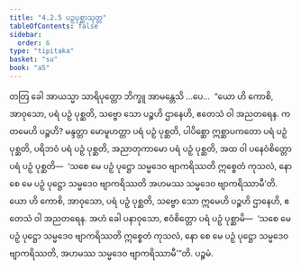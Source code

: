 ```yaml
---
title: "4.2.5 ပဉှပုစ္ဆာသုတ္တ"
tableOfContents: false
sidebar:
  order: 6
type: "tipitaka"
basket: "su"
book: "a5"
---
```



<DynamicBreadcrumb />

<Division number="165" book="a5">

<Paragraph number="949" book="a5">
တတြ ခေါ အာယသ္မာ သာရိပုတ္တော ဘိက္ခူ အာမန္တေသိ …ပေ…  “ယော ဟိ ကောစိ, အာဝုသော, ပရံ ပဉှံ ပုစ္ဆတိ, သဗ္ဗော သော ပဉ္စဟိ ဌာနေဟိ, ဧတေသံ ဝါ အညတရေန. ကတမေဟိ ပဉ္စဟိ? မန္ဒတ္တာ မောမူဟတ္တာ ပရံ ပဉှံ ပုစ္ဆတိ, ပါပိစ္ဆော ဣစ္ဆာပကတော ပရံ ပဉှံ ပုစ္ဆတိ, ပရိဘဝံ ပရံ ပဉှံ ပုစ္ဆတိ, အညာတုကာမော ပရံ ပဉှံ ပုစ္ဆတိ, အထ ဝါ ပနေဝံစိတ္တော ပရံ ပဉှံ ပုစ္ဆတိ—  ‘သစေ မေ ပဉှံ ပုဋ္ဌော သမ္မဒေဝ ဗျာကရိဿတိ ဣစ္စေတံ ကုသလံ, နော စေ မေ ပဉှံ ပုဋ္ဌော သမ္မဒေဝ ဗျာကရိဿတိ အဟမဿ သမ္မဒေဝ ဗျာကရိဿာမီ’တိ. ယော ဟိ ကောစိ, အာဝုသော, ပရံ ပဉှံ ပုစ္ဆတိ, သဗ္ဗော သော ဣမေဟိ ပဉ္စဟိ ဌာနေဟိ, ဧတေသံ ဝါ အညတရေန. အဟံ ခေါ ပနာဝုသော, ဧဝံစိတ္တော ပရံ ပဉှံ ပုစ္ဆာမိ—  ‘သစေ မေ ပဉှံ ပုဋ္ဌော သမ္မဒေဝ ဗျာကရိဿတိ ဣစ္စေတံ ကုသလံ, နော စေ မေ ပဉှံ ပုဋ္ဌော သမ္မဒေဝ ဗျာကရိဿတိ, အဟမဿ သမ္မဒေဝ ဗျာကရိဿာမီ’”တိ.

</Paragraph>
</Division>

<Paragraph number="950" type="center" book="a5">
ပဉ္စမံ.
</Paragraph>